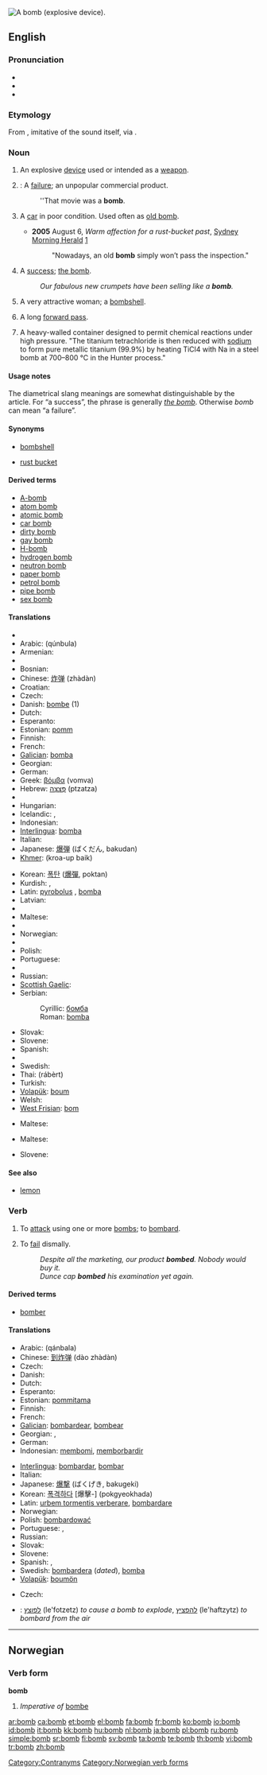 [[Image:MK37 Bomb.jpg|thumb|right|A bomb (explosive device).]]
{{also|Bomb|the bomb|bombe}}
==English==

===Pronunciation===
* {{IPA|/bɑm/}}
* {{audio|en-us-bomb.ogg|Audio (US)}}
* {{rhymes|ɒm}}

===Etymology===
From {{etyl|grc}} {{term|sc=Grek|βόμβος|tr=bombos||booming, humming, buzzing}}, imitative of the sound itself, via {{etyl|la}} {{term|bombus||a booming sound}}.

===Noun===
{{en-noun}}

# An explosive [[device]] used or intended as a [[weapon]].
# {{slang}}: A [[failure]]; an unpopular commercial product.
#: ''That movie was a '''bomb'''.
# {{AU|and|US|vehicles|informal}} A [[car]] in poor condition. Used often as [[old bomb]].
#* '''2005''' August 6, ''Warm affection for a rust-bucket past'', [[w:Sydney Morning Herald|Sydney Morning Herald]] [http://www.smh.com.au/news/words/warm-affection-for-a-rustbucket-past/2005/08/04/1123125839592.html]
#*: "Nowadays, an old '''bomb''' simply won’t pass the inspection."
# {{chiefly|British|_|slang}} A [[success]]; [[the bomb]].
#: ''Our fabulous new crumpets have been selling like a '''bomb'''.''
# {{chiefly|British|_|slang}} A very attractive woman; a [[bombshell]].
# {{American football}} A long [[forward pass]].
# {{chemistry}} A heavy-walled container designed to permit chemical reactions under high pressure. "The titanium tetrachloride is then reduced with [[sodium]] to form pure metallic titanium (99.9%) by heating TiCl4 with Na in a steel bomb at 700–800 °C in the Hunter process."

====Usage notes====
The diametrical slang meanings are somewhat distinguishable by the article.  For “a success”, the phrase is generally ''[[the bomb]]''.  Otherwise ''bomb'' can mean “a failure”.

====Synonyms====
* {{italbrac-colon|attractive woman}} [[bombshell]]
* {{italbrac-colon|car}} [[rust bucket]]

====Derived terms====
* [[A-bomb]]
* [[atom bomb]]
* [[atomic bomb]]
* [[car bomb]]
* [[dirty bomb]]
* [[gay bomb]]
* [[H-bomb]]
* [[hydrogen bomb]]
* [[neutron bomb]]
* [[paper bomb]]
* [[petrol bomb]]
* [[pipe bomb]]
* [[sex bomb]]

====Translations====
{{trans-top|a device filled with explosives}}
* {{trreq|Albanian}}
* Arabic: {{Arab|[[قنبلة]]}} (qúnbula) {{f}}
* Armenian: {{t-|hy|ռումբ|tr=ṙumb|sc=Hayeren|xs=Armenian}}
* {{trreq|Basque}}
* Bosnian: {{t-|bs|bomba|f}}
* Chinese: [[炸弹]] (zhàdàn)
* Croatian: {{t+|hr|bomba|f|alt=bȏmba}}
* Czech: {{t+|cs|bomba|f}}
* Danish: [[bombe]] (1) {{c}}
* Dutch: {{t+|nl|bom|f}}
* Esperanto: {{t-|eo|bombo|xs=Esperanto}}
* Estonian: [[pomm]]
* Finnish: {{t+|fi|pommi}}
* French: {{t+|fr|bombe|f}}
* [[Galician]]: [[bomba]] {{f}}
* Georgian: {{t|ka|ბომბი|tr=bombi|xs=Georgian}}
* German: {{t+|de|Bombe|f}}
* Greek: [[βόμβα]] (vomva) {{f}}
* Hebrew: [[פצצה|פְּצָצָה]] (ptzatza) {{f}}
* {{trreq|Hindi}}
* Hungarian: {{t+|hu|bomba}}
* Icelandic: {{t-|is|spengja|f}}, {{t-|is|holkúla|f}}
* Indonesian: {{t+|id|bom|xs=Indonesian}}
* [[Interlingua]]: [[bomba]]
* Italian: {{t+|it|bomba|f}}
* Japanese: [[爆弾]] (ばくだん, bakudan)
* [[Khmer]]: {{Khmr|[[គ្រាប់បែក]]}} (kroa-up baik)
{{trans-mid}}
* Korean: [[폭탄]] ([[爆彈]], poktan)
* Kurdish: {{t+|ku|bombe|f}}, {{t-|ku|بۆمبا|sc=ku-Arab}}
* Latin: [[pyrobolus]] {{m}}, [[bomba]] {{f}}
* Latvian: {{l|lv|bumba}}
* {{trreq|Lithuanian}}
* Maltese: {{t-|mt|bomba|f|xs=Maltese}}
* {{trreq|Mongolian}}
* Norwegian: {{t+|no|bombe|c}}
* {{trreq|Persian}}
* Polish: {{t+|pl|bomba|f}}
* Portuguese: {{t+|pt|bomba|f}}
* {{trreq|Romanian}}
* Russian: {{t+|ru|бомба|f|tr=bómba|sc=Cyrl}}
* [[Scottish Gaelic]]: {{t-|gd|boma|m|xs=Scottish Gaelic}}
* Serbian:
*: Cyrillic: [[бомба#Serbian|бомба]] {{f}}
*: Roman: [[bomba#Serbian|bomba]] {{f}}
* Slovak: {{t-|sk|bomba|f}}
* Slovene: {{t+|sl|bomba|f}}
* Spanish: {{t+|es|bomba|f}}
* {{trreq|Swahili}}
* Swedish: {{t+|sv|bomb|c}}
* Thai: {{Thai|[[ระเบิด]]}} (rábèrt)
* Turkish: {{t+|tr|bomba}}
* [[Volapük]]: [[boum]]
* Welsh: {{t-|cy|bom|m|xs=Welsh}}
* [[West Frisian]]: [[bom]] {{c}}
{{trans-bottom}}

{{trans-top|an unpopular commercial product}}
{{trans-mid}}
{{trans-bottom}}

{{trans-top|a car in poor condition}}
* Maltese: {{t-|mt|karakka|f|xs=Maltese}}
{{trans-mid}}
{{trans-bottom}}

{{trans-see|success}}

{{trans-top|a very attractive woman}}
* Maltese: {{t-|mt|bomba|f|xs=Maltese}}
{{trans-mid}}
* Slovene: {{t+|sl|bomba|f}}
{{trans-bottom}}

====See also====
* [[lemon]]

===Verb===
{{en-verb}}

# {{transitive}} To [[attack]] using one or more [[bomb#noun|bomb]]s; to [[bombard]].
# {{slang}} {{intransitive}} To [[fail]] dismally.
#: ''Despite all the marketing, our product '''bombed'''. Nobody would buy it.''
#: ''Dunce cap '''bombed''' his examination yet again.''

====Derived terms====
* [[bomber]]

====Translations====
{{trans-top|to attack with bombs}}
* Arabic: {{Arab|[[قنبل]]}} (qánbala)
* Chinese: [[到炸弹]] (dào zhàdàn)
* Czech: {{t-|cs|bombardovat}}
* Danish: {{t-|da|bombe}}
* Dutch: {{t+|nl|bombarderen}}
* Esperanto: {{t-|eo|bombi|xs=Esperanto}}
* Estonian: [[pommitama]]
* Finnish: {{t+|fi|pommittaa}}
* French: {{t+|fr|bombarder}}
* [[Galician]]: [[bombardear]], [[bombear]]
* Georgian: {{t|ka|ყუმბარების დაშენა|tr=q‘umbarebis dašena|xs=Georgian}}, {{t|ka|დაბომბვა|tr=dabombva|xs=Georgian}}
* German: {{t-|de|bombardieren}}
* Indonesian: [[bom|membomi]], [[borbardir|memborbardir]]
{{trans-mid}}
* [[Interlingua]]: [[bombardar]], [[bombar]]
* Italian: {{t+|it|bombardare}}
* Japanese: [[爆撃]] (ばくげき, bakugeki)
* Korean: [[폭격하다]] [爆擊-] (pokgyeokhada)
* Latin: [[urbem tormentis verberare]], [[bombardare]]
* Norwegian: {{t+|no|bombe}}
* Polish: [[bombardować]]
* Portuguese: {{t-|pt|bombardear}}, {{t-|pt|bombear}}
* Russian: {{t|ru|бомбить|tr=bombít’|sc=Cyrl}}
* Slovak: {{t-|sk|bombardovať}}
* Slovene: {{t+|sl|bombardirati}}
* Spanish: {{t-|es|bombardear}}, {{t+|es|bombear}}
* Swedish: [[bombardera]] (''dated''), [[bomba]]
* [[Volapük]]: [[boumön]]
{{trans-bottom}}

{{trans-top|fail spectacularly}}
* Czech: {{t-|cs|vybouchnout}}
{{trans-mid}}
{{trans-bottom}}

{{checktrans-top}}
* {{ttbc|Hebrew}}: [[לפוצץ]] (le'fotzetz) ''to cause a bomb to explode'', [[להפציץ]] (le'haftzytz) ''to bombard from the air''
{{checktrans-bottom}}

[[Category:Contranyms]]

----

==Norwegian==

===Verb form===
'''bomb'''

# ''Imperative of'' [[bombe#Norwegian|bombe]]

[[Category:Norwegian verb forms]]

[[ar:bomb]]
[[ca:bomb]]
[[et:bomb]]
[[el:bomb]]
[[fa:bomb]]
[[fr:bomb]]
[[ko:bomb]]
[[io:bomb]]
[[id:bomb]]
[[it:bomb]]
[[kk:bomb]]
[[hu:bomb]]
[[nl:bomb]]
[[ja:bomb]]
[[pl:bomb]]
[[ru:bomb]]
[[simple:bomb]]
[[sr:bomb]]
[[fi:bomb]]
[[sv:bomb]]
[[ta:bomb]]
[[te:bomb]]
[[th:bomb]]
[[vi:bomb]]
[[tr:bomb]]
[[zh:bomb]]